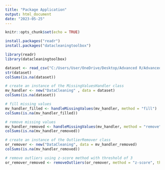 ---
title: "Package Application"
output: html_document
date: "2023-05-25"
---

```{r setup, include=FALSE}
knitr::opts_chunk$set(echo = TRUE)
```


```{r}
install.packages("readr")
install.packages("datacleaningtoolbox")

library(readr)
library(datacleaningtoolbox)
```


```{r}
dataset <- read_csv("C:/Users/User/OneDrive/Desktop/Advanced R/Advanced R Projects/client_attrition_train.csv")
str(dataset)
colSums(is.na(dataset))
```

```{r}
# create an instance of the MissingValuesHandler class
mv_handler <- new("DataCleaning" , data = dataset)
colSums(is.na(dataset))
```

```{r}
# fill missing values
mv_handler_filled <- handleMissingValues(mv_handler, method = "fill")
colSums(is.na(mv_handler_filled))
```

```{r}
# remove missing values
mv_handler_removed <- handleMissingValues(mv_handler, method = "remove")
colSums(is.na(mv_handler_removed))
```

```{r}
# create an instance of the OutlierRemover class
or_remover <- new("DataCleaning", data = mv_handler_removed)
colSums(is.na(mv_handler_removed))

# remove outliers using z-score method with threshold of 3
or_remover_removed <- removeOutliers(or_remover, method = "z-score", threshold = 2)
```


